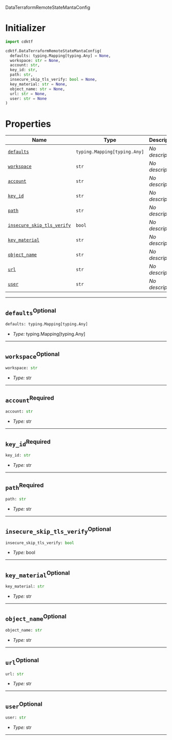  DataTerraformRemoteStateMantaConfig <a name="DataTerraformRemoteStateMantaConfig" id="cdktf.DataTerraformRemoteStateMantaConfig"></a>

# Initializer <a name="Initializer" id="cdktf.DataTerraformRemoteStateMantaConfig.Initializer"></a>

```python
import cdktf

cdktf.DataTerraformRemoteStateMantaConfig(
  defaults: typing.Mapping[typing.Any] = None,
  workspace: str = None,
  account: str,
  key_id: str,
  path: str,
  insecure_skip_tls_verify: bool = None,
  key_material: str = None,
  object_name: str = None,
  url: str = None,
  user: str = None
)
```

# Properties <a name="Properties" id="Properties"></a>

| **Name** | **Type** | **Description** |
| --- | --- | --- |
| <code><a href="#cdktf.DataTerraformRemoteStateMantaConfig.property.defaults">defaults</a></code> | <code>typing.Mapping[typing.Any]</code> | *No description.* |
| <code><a href="#cdktf.DataTerraformRemoteStateMantaConfig.property.workspace">workspace</a></code> | <code>str</code> | *No description.* |
| <code><a href="#cdktf.DataTerraformRemoteStateMantaConfig.property.account">account</a></code> | <code>str</code> | *No description.* |
| <code><a href="#cdktf.DataTerraformRemoteStateMantaConfig.property.keyId">key_id</a></code> | <code>str</code> | *No description.* |
| <code><a href="#cdktf.DataTerraformRemoteStateMantaConfig.property.path">path</a></code> | <code>str</code> | *No description.* |
| <code><a href="#cdktf.DataTerraformRemoteStateMantaConfig.property.insecureSkipTlsVerify">insecure_skip_tls_verify</a></code> | <code>bool</code> | *No description.* |
| <code><a href="#cdktf.DataTerraformRemoteStateMantaConfig.property.keyMaterial">key_material</a></code> | <code>str</code> | *No description.* |
| <code><a href="#cdktf.DataTerraformRemoteStateMantaConfig.property.objectName">object_name</a></code> | <code>str</code> | *No description.* |
| <code><a href="#cdktf.DataTerraformRemoteStateMantaConfig.property.url">url</a></code> | <code>str</code> | *No description.* |
| <code><a href="#cdktf.DataTerraformRemoteStateMantaConfig.property.user">user</a></code> | <code>str</code> | *No description.* |

---

## `defaults`<sup>Optional</sup> <a name="defaults" id="cdktf.DataTerraformRemoteStateMantaConfig.property.defaults"></a>

```python
defaults: typing.Mapping[typing.Any]
```

- *Type:* typing.Mapping[typing.Any]

---

## `workspace`<sup>Optional</sup> <a name="workspace" id="cdktf.DataTerraformRemoteStateMantaConfig.property.workspace"></a>

```python
workspace: str
```

- *Type:* str

---

## `account`<sup>Required</sup> <a name="account" id="cdktf.DataTerraformRemoteStateMantaConfig.property.account"></a>

```python
account: str
```

- *Type:* str

---

## `key_id`<sup>Required</sup> <a name="key_id" id="cdktf.DataTerraformRemoteStateMantaConfig.property.keyId"></a>

```python
key_id: str
```

- *Type:* str

---

## `path`<sup>Required</sup> <a name="path" id="cdktf.DataTerraformRemoteStateMantaConfig.property.path"></a>

```python
path: str
```

- *Type:* str

---

## `insecure_skip_tls_verify`<sup>Optional</sup> <a name="insecure_skip_tls_verify" id="cdktf.DataTerraformRemoteStateMantaConfig.property.insecureSkipTlsVerify"></a>

```python
insecure_skip_tls_verify: bool
```

- *Type:* bool

---

## `key_material`<sup>Optional</sup> <a name="key_material" id="cdktf.DataTerraformRemoteStateMantaConfig.property.keyMaterial"></a>

```python
key_material: str
```

- *Type:* str

---

## `object_name`<sup>Optional</sup> <a name="object_name" id="cdktf.DataTerraformRemoteStateMantaConfig.property.objectName"></a>

```python
object_name: str
```

- *Type:* str

---

## `url`<sup>Optional</sup> <a name="url" id="cdktf.DataTerraformRemoteStateMantaConfig.property.url"></a>

```python
url: str
```

- *Type:* str

---

## `user`<sup>Optional</sup> <a name="user" id="cdktf.DataTerraformRemoteStateMantaConfig.property.user"></a>

```python
user: str
```

- *Type:* str

---
